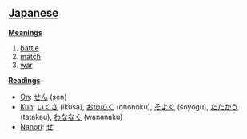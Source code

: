 == [[Japanese]] ==                                          

'''[[Meaning]]s'''
# [[battle]]
# [[match]]
# [[war]]

'''[[Reading]]s'''
* [[On]]: [[せん]] (sen)
* [[Kun]]: [[いくさ]] (ikusa), [[おののく]] (ononoku), [[そよぐ]] (soyogu), [[たたかう]] (tatakau), [[わななく]] (wananaku)
* [[Nanori]]: [[せ]]